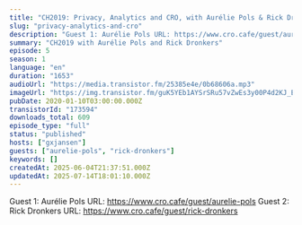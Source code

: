 ```yaml
---
title: "CH2019: Privacy, Analytics and CRO, with Aurélie Pols & Rick Dronkers"
slug: "privacy-analytics-and-cro"
description: "Guest 1: Aurélie Pols URL: https://www.cro.cafe/guest/aurelie-pols\nGuest 2: Rick Dronkers URL: https://www.cro.cafe/guest/rick-dronkers"
summary: "CH2019 with Aurélie Pols and Rick Dronkers"
episode: 5
season: 1
language: "en"
duration: "1653"
audioUrl: "https://media.transistor.fm/25385e4e/0b68606a.mp3"
imageUrl: "https://img.transistor.fm/guK5YEb1AYSrSRu57vZwEs3y00P4d2KJ_EQ9LSgIs0c/rs:fill:3000:3000:1/q:60/aHR0cHM6Ly9pbWct/dXBsb2FkLXByb2R1/Y3Rpb24udHJhbnNp/c3Rvci5mbS9lcGlz/b2RlLzE3MzU5NC8x/NjAxNTg1NDM1LWFy/dHdvcmsuanBn.webp"
pubDate: 2020-01-10T03:00:00.000Z
transistorId: "173594"
downloads_total: 609
episode_type: "full"
status: "published"
hosts: ["gxjansen"]
guests: ["aurelie-pols", "rick-dronkers"]
keywords: []
createdAt: 2025-06-04T21:37:51.000Z
updatedAt: 2025-07-14T18:01:10.000Z
---
```


Guest 1: Aurélie Pols URL: https://www.cro.cafe/guest/aurelie-pols
Guest 2: Rick Dronkers URL: https://www.cro.cafe/guest/rick-dronkers
